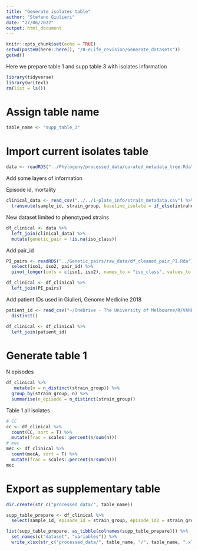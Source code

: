 ```yaml
---
title: "Generate isolates table"
author: "Stefano Giulieri"
date: "27/06/2022"
output: html_document
---
```


```r
knitr::opts_chunk$set(echo = TRUE)
setwd(paste0(here::here(), "/8-eLife_revision/Generate_datasets"))
getwd()
```

Here we prepare table 1 and supp table 3 with isolates information

```r
library(tidyverse)
library(writexl)
rm(list = ls())
```

# Assign table name

```r
table_name <- "supp_table_3"
```


# Import current isolates table

```r
data <- readRDS("../Phylogeny/processed_data/curated_metadata_tree.Rda")
```

Add some layers of information

Episode id, mortality

```r
clinical_data <- read_csv("../../1-plate_info/strain_metadata.csv") %>%
  transmute(sample_id, strain_group, baseline_isolate = if_else(intrahost_index == 1, "Yes", "No", missing = "Yes"))
```

New dataset limited to phenotyped strains 

```r
df_clinical <- data %>%
  left_join(clinical_data) %>%
  mutate(genetic_pair = !is.na(iso_class))
```

Add pair_id

```r
PI_pairs <- readRDS("../Genetic_pairs/raw_data/df_cleaned_pair_PI.Rda") %>%
  select(iso1, iso2, pair_id) %>%
  pivot_longer(cols = c(iso1, iso2), names_to = "iso_class", values_to = "sample_id")

df_clinical <- df_clinical %>%
  left_join(PI_pairs)
```

Add patient IDs used in Giulieri, Genome Medicine 2018

```r
patient_id <- read_csv("~/OneDrive - The University of Melbourne/R/VANESSA_ANZCOSS/dataframes/whost_n130_df_new.csv") %>% select(strain_group = studyid, strain_group2 = patient_code_n130) %>%
  distinct()

df_clinical <- df_clinical %>%
  left_join(patient_id)
```

# Generate table 1 

N episodes

```r
df_clinical %>%
   mutate(n = n_distinct(strain_group)) %>%
  group_by(strain_group, n) %>%
  summarise(n_episode = n_distinct(strain_group)) 
```

Table 1 all isolates

```r
# CC
cc <- df_clinical %>%
  count(CC, sort = T) %>%
  mutate(frac = scales::percent(n/sum(n)))
# mec
mec <- df_clinical %>%
  count(mecA, sort = T) %>%
  mutate(frac = scales::percent(n/sum(n)))
mec
```

# Export as supplementary table

```r
dir.create(str_c("processed_data/", table_name))

supp_table_prepare <- df_clinical %>%
  select(sample_id, episode_id = strain_group, episode_id2 = strain_group2, baseline_isolate, pair_id, iso_class, ST,  mecA)

list(supp_table_prepare, as_tibble(colnames(supp_table_prepare))) %>%
  set_names(c("dataset", "variables")) %>%
  write_xlsx(str_c("processed_data/", table_name, "/", table_name, ".xlsx"))
```


